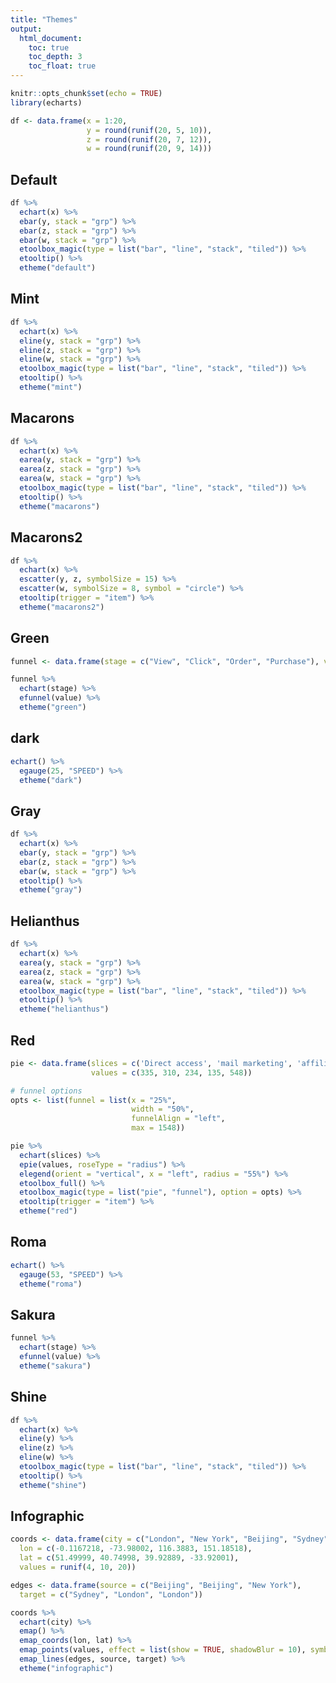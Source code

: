 ```yaml
---
title: "Themes"
output:
  html_document:
    toc: true
    toc_depth: 3
    toc_float: true
---
```


```r
knitr::opts_chunk$set(echo = TRUE)
library(echarts)
```

```r
df <- data.frame(x = 1:20,
                 y = round(runif(20, 5, 10)),
                 z = round(runif(20, 7, 12)),
                 w = round(runif(20, 9, 14)))
```

## Default

```r
df %>% 
  echart(x) %>% 
  ebar(y, stack = "grp") %>% 
  ebar(z, stack = "grp") %>% 
  ebar(w, stack = "grp") %>% 
  etoolbox_magic(type = list("bar", "line", "stack", "tiled")) %>% 
  etooltip() %>% 
  etheme("default")
```

## Mint

```r
df %>% 
  echart(x) %>% 
  eline(y, stack = "grp") %>% 
  eline(z, stack = "grp") %>% 
  eline(w, stack = "grp") %>% 
  etoolbox_magic(type = list("bar", "line", "stack", "tiled")) %>% 
  etooltip() %>% 
  etheme("mint")
```

## Macarons

```r
df %>% 
  echart(x) %>% 
  earea(y, stack = "grp") %>% 
  earea(z, stack = "grp") %>% 
  earea(w, stack = "grp") %>% 
  etoolbox_magic(type = list("bar", "line", "stack", "tiled")) %>% 
  etooltip() %>% 
  etheme("macarons")
```

## Macarons2

```r
df %>% 
  echart(x) %>% 
  escatter(y, z, symbolSize = 15) %>% 
  escatter(w, symbolSize = 8, symbol = "circle") %>% 
  etooltip(trigger = "item") %>% 
  etheme("macarons2")
```

## Green

```r
funnel <- data.frame(stage = c("View", "Click", "Order", "Purchase"), value = c(80, 45, 20, 10))

funnel %>%
  echart(stage) %>%
  efunnel(value) %>% 
  etheme("green")
```

## dark

```r
echart() %>%
  egauge(25, "SPEED") %>%
  etheme("dark")
```

## Gray

```r
df %>% 
  echart(x) %>% 
  ebar(y, stack = "grp") %>% 
  ebar(z, stack = "grp") %>% 
  ebar(w, stack = "grp") %>% 
  etooltip() %>% 
  etheme("gray")
```

## Helianthus

```r
df %>% 
  echart(x) %>% 
  earea(y, stack = "grp") %>% 
  earea(z, stack = "grp") %>% 
  earea(w, stack = "grp") %>% 
  etoolbox_magic(type = list("bar", "line", "stack", "tiled")) %>% 
  etooltip() %>%
  etheme("helianthus")
```

## Red

```r
pie <- data.frame(slices = c('Direct access', 'mail marketing', 'affiliate ad', 'video ad', 'search engine'),
                  values = c(335, 310, 234, 135, 548))

# funnel options
opts <- list(funnel = list(x = "25%",
                           width = "50%",
                           funnelAlign = "left",
                           max = 1548))

pie %>% 
  echart(slices) %>% 
  epie(values, roseType = "radius") %>% 
  elegend(orient = "vertical", x = "left", radius = "55%") %>% 
  etoolbox_full() %>% 
  etoolbox_magic(type = list("pie", "funnel"), option = opts) %>% 
  etooltip(trigger = "item") %>% 
  etheme("red")
```

## Roma

```r
echart() %>%
  egauge(53, "SPEED") %>%
  etheme("roma")
```

## Sakura

```r
funnel %>%
  echart(stage) %>%
  efunnel(value) %>% 
  etheme("sakura")
```

## Shine

```r
df %>% 
  echart(x) %>% 
  eline(y) %>% 
  eline(z) %>% 
  eline(w) %>% 
  etoolbox_magic(type = list("bar", "line", "stack", "tiled")) %>% 
  etooltip() %>% 
  etheme("shine")
```

## Infographic

```r
coords <- data.frame(city = c("London", "New York", "Beijing", "Sydney"),
  lon = c(-0.1167218, -73.98002, 116.3883, 151.18518),
  lat = c(51.49999, 40.74998, 39.92889, -33.92001),
  values = runif(4, 10, 20))

edges <- data.frame(source = c("Beijing", "Beijing", "New York"),
  target = c("Sydney", "London", "London"))

coords %>%
  echart(city) %>%
  emap() %>%
  emap_coords(lon, lat) %>%
  emap_points(values, effect = list(show = TRUE, shadowBlur = 10), symbol = "emptyCircle") %>% 
  emap_lines(edges, source, target) %>% 
  etheme("infographic")
```